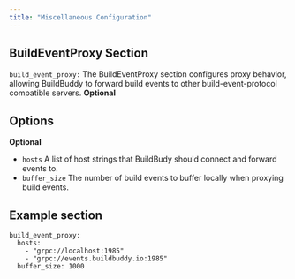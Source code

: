 ```yaml
---
title: "Miscellaneous Configuration"
---
```


## BuildEventProxy Section[](#buildeventproxy-section "Direct link to BuildEventProxy Section")

`build_event_proxy:` The BuildEventProxy section configures proxy behavior, allowing BuildBuddy to forward build events to other build-event-protocol compatible servers. **Optional**

## Options[](#options "Direct link to Options")

**Optional**

* `hosts` A list of host strings that BuildBudy should connect and forward events to.
* `buffer_size` The number of build events to buffer locally when proxying build events.

## Example section[](#example-section "Direct link to Example section")

```
build_event_proxy:
  hosts:
    - "grpc://localhost:1985"
    - "grpc://events.buildbuddy.io:1985"
  buffer_size: 1000

```